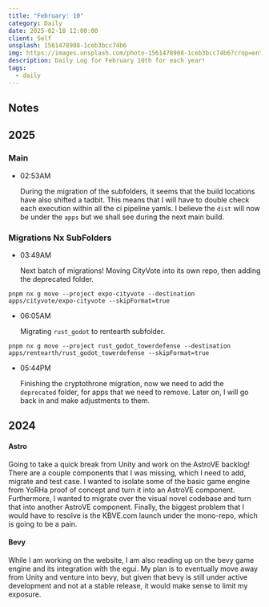 ```yaml
---
title: "February: 10"
category: Daily
date: 2025-02-10 12:00:00
client: Self
unsplash: 1561478908-1ceb3bcc74b6
img: https://images.unsplash.com/photo-1561478908-1ceb3bcc74b6?crop=entropy&cs=srgb&fm=jpg&ixid=MnwzNjM5Nzd8MHwxfHJhbmRvbXx8fHx8fHx8fDE2ODE3NDg2ODY&ixlib=rb-4.0.3&q=85
description: Daily Log for February 10th for each year!
tags:
  - daily
---
```


## Notes

## 2025

### Main

-   02:53AM

    During the migration of the subfolders, it seems that the build locations have also shifted a tadbit.
    This means that I will have to double check each execution within all the ci pipeline yamls.
    I believe the `dist` will now be under the `apps` but we shall see during the next main build. 

### Migrations Nx SubFolders

-   03:49AM

    Next batch of migrations!
    Moving CityVote into its own repo, then adding the deprecated folder.

```shell
pnpm nx g move --project expo-cityvote --destination apps/cityvote/expo-cityvote --skipFormat=true
```

-   06:05AM

    Migrating `rust_godot` to rentearth subfolder.
```shell
pnpm nx g move --project rust_godot_towerdefense --destination apps/rentearth/rust_godot_towerdefense --skipFormat=true
```

-   05:44PM

    Finishing the cryptothrone migration, now we need to add the `deprecated` folder, for apps that we need to remove.
    Later on, I will go back in and make adjustments to them.

    

## 2024

#### Astro

Going to take a quick break from Unity and work on the AstroVE backlog!
There are a couple components that I was missing, which I need to add, migrate and test case.
I wanted to isolate some of the basic game engine from YoRHa proof of concept and turn it into an AstroVE component.
Furthermore, I wanted to migrate over the visual novel codebase and turn that into another AstroVE component.
Finally, the biggest problem that I would have to resolve is the KBVE.com launch under the mono-repo, which is going to be a pain.



#### Bevy

While I am working on the website, I am also reading up on the bevy game engine and its integration with the egui.
My plan is to eventually move away from Unity and venture into bevy, but given that bevy is still under active development and not at a stable release, it would make sense to limit my exposure.
